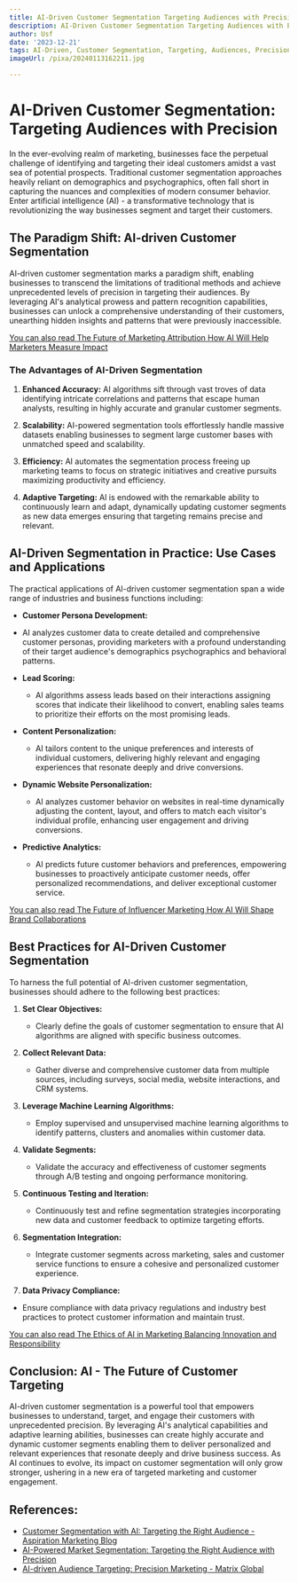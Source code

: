 ```yaml
---
title: AI-Driven Customer Segmentation Targeting Audiences with Precision
description: AI-Driven Customer Segmentation Targeting Audiences with Precision
author: Usf
date: '2023-12-21'
tags: AI-Driven, Customer Segmentation, Targeting, Audiences, Precision
imageUrl: /pixa/20240113162211.jpg

---
```

# AI-Driven Customer Segmentation: Targeting Audiences with Precision

In  the ever-evolving realm of marketing, businesses face the perpetual challenge of  identifying and targeting  their ideal customers amidst  a vast sea of potential prospects. Traditional customer segmentation approaches heavily reliant on demographics and psychographics, often fall short in capturing the nuances and  complexities of modern consumer  behavior. Enter artificial intelligence (AI) - a transformative technology that  is revolutionizing the way businesses segment and  target their  customers.

## The Paradigm Shift: AI-driven Customer Segmentation

AI-driven  customer segmentation marks a paradigm shift, enabling  businesses to transcend the  limitations of traditional methods and achieve unprecedented levels of precision in  targeting their audiences. By leveraging AI's analytical prowess and pattern  recognition  capabilities, businesses can unlock a comprehensive understanding  of their customers, unearthing hidden insights and patterns that were previously inaccessible.

[You can also read The Future of Marketing Attribution How AI Will Help Marketers Measure Impact](The%20Future%20of%20Marketing%20Attribution%20How%20AI%20Will%20Help%20Marketers%20Measure%20Impact)


### The Advantages of AI-Driven Segmentation

1. **Enhanced Accuracy:** AI algorithms sift through vast  troves of data identifying intricate correlations and  patterns that escape  human analysts, resulting in highly accurate and granular customer segments.

2. **Scalability:** AI-powered segmentation tools effortlessly handle massive datasets enabling businesses to segment large customer bases with unmatched speed and scalability.

3. **Efficiency:**  AI automates the segmentation  process freeing up marketing teams to focus on strategic initiatives and creative pursuits maximizing productivity and efficiency.

4. **Adaptive Targeting:** AI is endowed with the remarkable ability to continuously learn and adapt, dynamically updating customer segments as new data emerges ensuring that targeting remains precise and relevant.

## AI-Driven  Segmentation in  Practice:  Use Cases and Applications

The practical  applications of AI-driven customer segmentation span a wide range of industries and business functions including:

-  **Customer  Persona Development:**
  - AI analyzes customer data to  create detailed and comprehensive  customer personas, providing marketers with a  profound understanding of their target  audience's  demographics psychographics and behavioral patterns.

- **Lead Scoring:**
   - AI algorithms assess leads based on their interactions assigning scores that indicate their likelihood to  convert, enabling sales teams to prioritize their efforts on the most promising leads.

- **Content Personalization:**
  - AI tailors content to the unique preferences and interests of individual customers, delivering highly relevant and engaging experiences that  resonate deeply and drive conversions.

- **Dynamic Website Personalization:**
   - AI analyzes customer behavior on websites in real-time dynamically adjusting the content, layout, and offers to match each visitor's individual profile, enhancing user engagement and driving conversions.

- **Predictive Analytics:**
  - AI predicts future customer behaviors and preferences, empowering  businesses to proactively anticipate customer needs, offer personalized recommendations, and deliver exceptional customer service.

[You can  also read The Future of Influencer Marketing How AI Will Shape Brand Collaborations](The%20Future%20of%20Influencer%20Marketing%20How%20AI%20Will%20Shape%20Brand%20Collaborations)


## Best Practices for AI-Driven Customer Segmentation

To harness the  full potential of AI-driven customer segmentation, businesses should adhere to the following best practices:

1. **Set Clear Objectives:**
    - Clearly define the goals of  customer segmentation to ensure that AI algorithms are aligned  with specific business outcomes.

2. **Collect Relevant  Data:**
    -  Gather  diverse and comprehensive customer  data from multiple sources, including surveys, social media, website interactions, and CRM systems.

3. **Leverage Machine Learning Algorithms:**
    - Employ supervised and unsupervised machine learning algorithms to identify patterns, clusters  and anomalies within customer data.

4. **Validate Segments:**
   - Validate the accuracy and effectiveness of  customer  segments through A/B testing and  ongoing performance monitoring.

5. **Continuous Testing and Iteration:**
   - Continuously test and refine segmentation strategies incorporating  new data and customer feedback  to optimize targeting efforts.

6. **Segmentation Integration:**
    - Integrate customer segments across  marketing, sales and customer service functions  to ensure a cohesive and personalized customer experience.

7.  **Data Privacy Compliance:**
   - Ensure compliance with data  privacy regulations and  industry best practices to protect customer information and maintain  trust.

[You can  also read The Ethics of AI in Marketing Balancing Innovation and Responsibility](The%20Ethics%20of%20AI%20in%20Marketing%20Balancing%20Innovation%20and%20Responsibility)


## Conclusion: AI - The  Future of Customer Targeting

AI-driven customer  segmentation  is a powerful tool that empowers businesses to understand, target,  and engage  their customers with  unprecedented precision. By  leveraging AI's  analytical capabilities and adaptive learning abilities, businesses can create highly accurate and dynamic customer segments enabling them to deliver personalized and relevant experiences that resonate deeply and drive business success. As AI continues to evolve, its impact on customer segmentation will only grow stronger, ushering in a  new era of targeted marketing and customer engagement.

## References:
- [Customer Segmentation with AI: Targeting the Right Audience - Aspiration Marketing Blog](https://blog.aspiration.marketing/en/ai-impact-on-customer-segmentation-targeting)
- [AI-Powered Market Segmentation: Targeting the Right Audience with Precision](https://www.ranktracker.com/blog/ai-powered-market-segmentation-targeting-the-right-audience-with-precision/)
- [AI-driven Audience Targeting: Precision Marketing - Matrix Global](https://matrixmarketinggroup.com/ai-driven-audience-targeting/)
